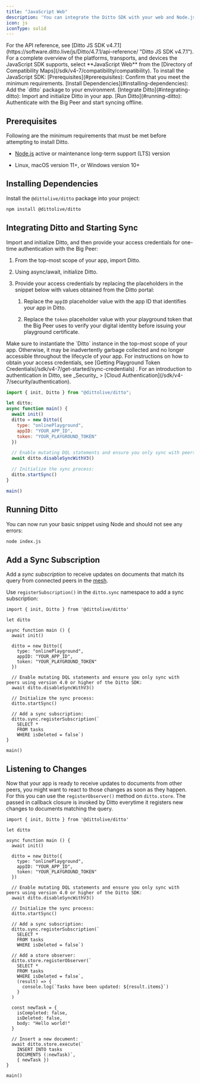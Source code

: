 ```yaml
---
title: "JavaScript Web"
description: 'You can integrate the Ditto SDK with your web and Node.js projects developed using JavaScript and [TypeScript](https://www.typescriptlang.org/ "TypeScript") languages.'
icon: js
iconType: solid
---
```


<Info>
  For the API reference, see [Ditto JS SDK v4.7.1](https://software.ditto.live/js/Ditto/4.7.1/api-reference/ "Ditto JS SDK v4.7.1").

</Info>
<Info>
For a complete overview of the platforms, transports, and devices the JavaScript SDK supports, select **JavaScript Web** from the [Directory of Compatibility Maps](/sdk/v4-7/compatibility/compatibility).

</Info>
To install the JavaScript SDK:

<Steps>
  <Step>
    [Prerequisites](#prerequisites): Confirm that you meet the minimum requirements.
  </Step>
  <Step>
    [Install Dependencies](#installing-dependencies): Add the `ditto` package to your environment.
  </Step>
  <Step>
    [Integrate Ditto](#integrating-ditto): Import and initialize Ditto in your app.
  </Step>
  <Step>
    [Run Ditto](#running-ditto): Authenticate with the Big Peer and start syncing offline.
  </Step>

</Steps>


## Prerequisites

Following are the minimum requirements that must be met before attempting to install Ditto.

*   ﻿[Node.js](https://nodejs.org/en/ "Node.js") active or maintenance long-term support (LTS) version

*   Linux, macOS version 11+, or Windows version 10+


## Installing Dependencies

Install the `@dittolive/ditto` package into your project:

```bash bash
npm install @dittolive/ditto
```


## Integrating Ditto and Starting Sync

Import and initialize Ditto, and then provide your access credentials for one-time authentication with the Big Peer:

1.  From the top-most scope of your app, import Ditto.

2.  Using async/await, initialize Ditto.

3.  Provide your access credentials by replacing the placeholders in the snippet below with values obtained from the Ditto portal:

    1.  Replace the `appID` placeholder value with the app ID that identifies your app in Ditto.

    2.  Replace the `token` placeholder value with your playground token that the Big Peer uses to verify your digital identity before issuing your playground certificate.



<Note>
  Make sure to instantiate the `Ditto` instance in the top-most scope of your app. Otherwise, it may be inadvertently garbage collected and no longer accessible throughout the lifecycle of your app.
</Note>

<Info>
  For instructions on how to obtain your access credentials, see [Getting Playground Token Credentials(/sdk/v4-7/get-started/sync-credentials)﻿ . For an introduction to authentication in Ditto, see _Security_ > [Cloud Authentication](/sdk/v4-7/security/authentication)﻿.
</Info>

```js js
import { init, Ditto } from "@dittolive/ditto";

let ditto;
async function main() {
  await init()
  ditto = new Ditto({
    type: "onlinePlayground",
    appID: "YOUR_APP_ID",
    token: "YOUR_PLAYGROUND_TOKEN"
  })

  // Enable mutating DQL statements and ensure you only sync with peers using version 4.0 or higher of the Ditto SDK:
  await ditto.disableSyncWithV3()

  // Initialize the sync process:
  ditto.startSync()
}

main()
```

## Running Ditto

You can now run your basic snippet using Node and should not see any errors:

```Bash Bash
node index.js
```

## Add a Sync Subscription

Add a _sync subscription_ to receive updates on documents that match its query from connected peers in the [mesh](/sdk/v4-7/basic/mesh-networking-101).

Use `registerSubscription()` in the `ditto.sync` namespace to add a sync subscription:

```JS JS
import { init, Ditto } from '@dittolive/ditto'

let ditto

async function main () {
  await init()

  ditto = new Ditto({
    type: "onlinePlayground",
    appID: "YOUR_APP_ID",
    token: "YOUR_PLAYGROUND_TOKEN"
  })

  // Enable mutating DQL statements and ensure you only sync with peers using version 4.0 or higher of the Ditto SDK:
  await ditto.disableSyncWithV3()

  // Initialize the sync process:
  ditto.startSync()

  // Add a sync subscription:
  ditto.sync.registerSubscription(`
    SELECT *
    FROM tasks
    WHERE isDeleted = false`)
}

main()
```

## Listening to Changes

Now that your app is ready to receive updates to documents from other peers, you might want to react to those changes as soon as they happen. For this you can use the `registerObserver()` method on `ditto.store`. The passed in callback closure is invoked by Ditto everytime it registers new changes to documents matching the query.

```JS JS
import { init, Ditto } from '@dittolive/ditto'

let ditto

async function main () {
  await init()

  ditto = new Ditto({
    type: "onlinePlayground",
    appID: "YOUR_APP_ID",
    token: "YOUR_PLAYGROUND_TOKEN"
  })

  // Enable mutating DQL statements and ensure you only sync with peers using version 4.0 or higher of the Ditto SDK:
  await ditto.disableSyncWithV3()

  // Initialize the sync process:
  ditto.startSync()

  // Add a sync subscription:
  ditto.sync.registerSubscription(`
    SELECT *
    FROM tasks
    WHERE isDeleted = false`)

  // Add a store observer:
  ditto.store.registerObserver(`
    SELECT *
    FROM tasks
    WHERE isDeleted = false`,
    (result) => {
      console.log(`Tasks have been updated: ${result.items}`)
    }
  )

  const newTask = {
    isCompleted: false,
    isDeleted: false,
    body: "Hello world!"
  }

  // Insert a new document:
  await ditto.store.execute(`
    INSERT INTO tasks
    DOCUMENTS (:newTask)`,
    { newTask })
}

main()
```
